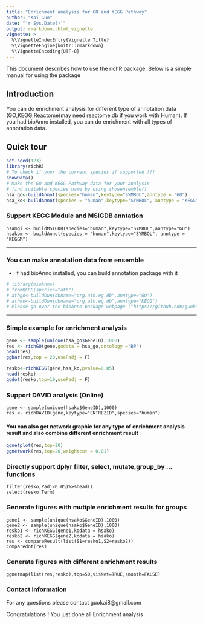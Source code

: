 ```yaml
---
title: "Enrichment analysis for GO and KEGG Pathway"
author: "Kai Guo"
date: "`r Sys.Date()`"
output: rmarkdown::html_vignette
vignette: >
  %\VignetteIndexEntry{Vignette Title}
  %\VignetteEngine{knitr::rmarkdown}
  %\VignetteEncoding{UTF-8}
---
```


This document describes how to use the richR package.
Below is a simple manual for using the package

## Introduction
You can do enrichment analysis for different type of annotation data (GO,KEGG,Reactome(may need reactome.db if you work with Human). If you had bioAnno installed, you can do enrichment with all types of annotation data.             

## Quick tour
```r
set.seed(123)   
library(richR)   
# To check if your the current species if supported !!!
showData()   
# Make the GO and KEGG Pathway data for your analysis
# find suitable species name by using showensemble()    
hsa_go<-buildAnnot(species="human",keytype="SYMBOL",anntype = "GO")
hsa_ko<-buildAnnot(species = "human",keytype="SYMBOL", anntype = "KEGG")
```   
### Support KEGG Module and MSIGDB anntation
```
hsamgi <- buildMSIGDB(species="human",keytype="SYMBOL",anntype="GO")
hsakom <- buildAnnot(species = "human",keytype="SYMBOL", anntype = "KEGGM")
```
____   

### You can make annotation data from ensemble   
* If had bioAnno installed, you can build annotation package with it  
```r
# library(bioAnno)
# fromKEGG(species="ath")
# athgo<-buildOwn(dbname="org.ath.eg.db",anntype="GO")  
# athko<-buildOwn(dbname="org.ath.eg.db",anntype="KEGG") 
# Please go over the bioAnno package webpage ("https://github.com/guokai8/bioAnno") to learn more
```   
----

### Simple example for enrichment analysis

```r
gene <- sample(unique(hsa_go$GeneID),1000)
res <- richGO(gene,godata = hsa_go,ontology ="BP")
head(res)
ggbar(res,top = 20,usePadj = F)
```       

```r
resko<-richKEGG(gene,hsa_ko,pvalue=0.05)
head(resko)
ggdot(resko,top=10,usePadj = F)
```   
### Support DAVID analysis (Online)
```
gene <- sample(unique(hsako$GeneID),1000)
res <- richDAVID(gene,keytype="ENTREZID",species="human")
```
#### You can also get network graphic for any type of enrichment analysis result and also combine different enrichment result
```r
ggnetplot(res,top=20)
ggnetwork(res,top=20,weightcut = 0.01)

```   
### Directly support dplyr filter, select, mutate,group_by ... functions
```
filter(resko,Padj<0.05)%>%head()
select(resko,Term)
```
### Generate figures with mutiple enrichment results for groups
```
gene1 <- sample(unique(hsako$GeneID),1000)
gene2 <- sample(unique(hsako$GeneID),1000)
resko1 <- richKEGG(gene1,kodata = hsako)
resko2 <- richKEGG(gene2,kodata = hsako)
res <- compareResult(list(S1=resko1,S2=resko2))
comparedot(res)
```
### Generate figures with different enrichment results
```
ggnetmap(list(res,resko),top=50,visNet=TRUE,smooth=FALSE)
```
### Contact information
For any questions please contact guokai8@gmail.com  

Congratulations ! You just done all Enrichment analysis 
